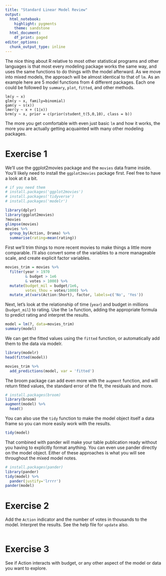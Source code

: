 ```yaml
---
title: "Standard Linear Model Review"
output:
  html_notebook:
    highlight: pygments
    theme: sandstone
  html_document:
    df_print: paged
editor_options: 
  chunk_output_type: inline
---
```



The nice thing about R relative to most other statistical programs and other languages is that most every modeling package works the same way, and uses the same functions to do things with the model afterward.  As we move into mixed models, the approach will be almost identical to that of `lm`. As an example here are 5 model functions from 4 different packages. Each one could be followed by `summary`, `plot`, `fitted`, and other methods.

```
lm(y ~ x)
glm(y ~ x, family=binomial)
gam(y ~ s(x))
lmer(y ~ x + (1|x))
brm(y ~ x, prior = c(prior(student_t(5,0,10), class = b))
```

The more you get comfortable with even just basic `lm` and how it works, the more you are actually getting acquainted with many other modeling packages.


# Exercise 1

We'll use the ggplot2movies package and the `movies` data frame inside.  You'll likely need to install the `ggplot2movies` package first. Feel free to have a look at it a bit.

```r
# if you need them
# install.packages('ggplot2movies')
# install.packages('tidyverse')
# install.packages('modelr')

library(dplyr)
library(ggplot2movies)  
?movies
glimpse(movies)
movies %>% 
  group_by(Action, Drama) %>% 
  summarise(rating=mean(rating))
```


First we'll trim things to more recent movies to make things a little more comparable. I'll also convert some of the variables to a more manageable scale, and create explicit factor variables.

```r
movies_trim = movies %>% 
  filter(year > 1970  
         & budget > 1e6 
         & votes > 1000) %>% 
  mutate(budget_mil = budget/1e6,
         votes_thou = votes/1000) %>% 
  mutate_at(vars(Action:Short), factor, labels=c('No', 'Yes'))
```

Next, let's look at the relationship of time (`year`) and budget in millions (`budget_mil`) to rating. Use the `lm` function, adding the appropriate formula to predict rating and interpret the results.

```r
model = lm(?, data=movies_trim)
summary(model)
```

We can get the fitted values using the `fitted` function, or automatically add them to the data via modelr.

```r
library(modelr)
head(fitted(model))

movies_trim %>% 
  add_predictions(model, var = 'fitted')
```

The broom package can add even more with the `augment` function, and will return fitted values, the standard error of the fit, the residuals and more.

```r
# install.packages(broom)
library(broom)
augment(model) %>% 
  head()
```

You can also use the `tidy` function to make the model object itself a data frame so you can more easily work with the results.

```r
tidy(model)
```


That combined with pander will make your table publication ready without you having to explicitly format anything.  You can even use pander directly on the model object. Either of these approaches is what you will see throughout the mixed model notes.

```r
# install.packages(pander)
library(pander)
tidy(model) %>% 
  pander(justify='lrrrr')
pander(model)
```





# Exercise 2

Add the `Action` indicator and the number of votes in thousands to the model.  Interpret the results.  See the help file for `update` also.

```r
```


# Exercise 3

See if Action interacts with budget, or any other aspect of the model or data you want to explore.

```r
```
  
  
  